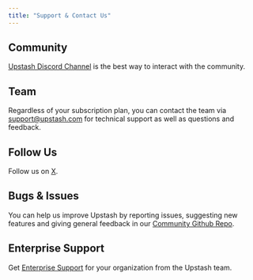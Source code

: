 ```yaml
---
title: "Support & Contact Us"
---
```

## Community
[Upstash Discord Channel](https://upstash.com/discord) is the best way to
interact with the community.
## Team
Regardless of your subscription plan, you can contact the team
via [support@upstash.com](mailto:support@upstash.com) for technical support as
well as questions and feedback.
## Follow Us
Follow us on [X](https://x.com/upstash).
## Bugs & Issues
You can help us improve Upstash by reporting issues, suggesting new features and
giving general feedback in
our [Community Github Repo](https://github.com/upstash/issues/issues/new).
## Enterprise Support
Get [Enterprise Support](/common/help/prosupport) for your organization from the Upstash team.